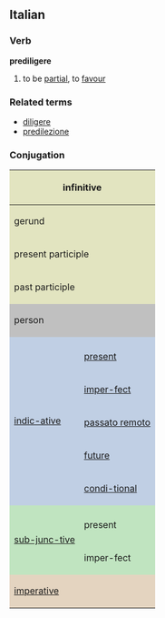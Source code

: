 ==Italian==
===Verb===
'''prediligere'''

# to be [[partial]], to [[favour]]

===Related terms===
*[[diligere]]
*[[predilezione]]

===Conjugation===

<center>
{| style="background:#F0F0F0"

|-
! colspan="3" style="background:#e2e4c0" | infinitive
| colspan="5" | prediligere

|-
! colspan="3" style="background:#e2e4c0" | gerund
| colspan="5" | prediligendo

|-
! colspan="3" style="background:#e2e4c0" | present participle
| colspan="5" | ''none''

|-
! colspan="3" style="background:#e2e4c0" | past participle
| colspan="5" | [[prediletto]]

|-
! colspan="2" rowspan="2" style="background:#C0C0C0" | person
! colspan="3" style="background:#C0C0C0" | singular
! colspan="3" style="background:#C0C0C0" | plural

|-
! style="background:#C0C0C0;width:12.5%" | first
! style="background:#C0C0C0;width:12.5%" | second
! style="background:#C0C0C0;width:12.5%" | third
! style="background:#C0C0C0;width:12.5%" | first
! style="background:#C0C0C0;width:12.5%" | second
! style="background:#C0C0C0;width:12.5%" | third

|-
! rowspan="6" style="background:#c0cfe4" | [[indicative|indic-ative]]

! style="background:#c0cfe4" colspan="1" | 
! style="background:#c0cfe4" | io
! style="background:#c0cfe4" | tu
! style="background:#c0cfe4" | lui/lei
! style="background:#c0cfe4" | noi
! style="background:#c0cfe4" | voi
! style="background:#c0cfe4" | loro

|-
! style="height:3em;background:#c0cfe4" | [[present]]
| prediligo
| prediligi
| predilige
| prediligiamo
| prediligete
| prediligono

|-
! style="height:3em;background:#c0cfe4" | [[imperfect|imper-fect]]
| prediligevo
| prediligevi
| prediligeva
| predili-gevamo
| prediligevate
| prediligevano

|-
! style="height:3em;background:#c0cfe4" | [[passato remoto]]
| predilessi
| prediligesti
| predilesse
| predili-gemmo
| prediligeste
| predilessero

|-
! style="height:3em;background:#c0cfe4" | [[future]]
| prediligerò
| prediligerai
| prediligerà
| prediligeremo
| prediligerete
| prediligeranno

|-
! style="height:3em;background:#c0cfe4" | [[conditional|condi-tional]]
| prediligerei
| predili-geresti
| prediligerebbe
| predili-geremmo
| prediligereste
| predili-gerebbero

|-
! rowspan="3" style="background:#c0e4c0" |[[subjunctive|sub-junc-tive]]
! style="background:#c0e4c0" | 
! style="background:#c0e4c0" | che io
! style="background:#c0e4c0" | che tu
! style="background:#c0e4c0" | che lui/che lei
! style="background:#c0e4c0" | che noi
! style="background:#c0e4c0" | che voi
! style="background:#c0e4c0" | che loro

|-
! style="height:3em;background:#c0e4c0" | present
| prediliga
| prediliga
| prediliga
| prediligiamo
| prediligiate
| prediligano

|-
! style="height:3em;background:#c0e4c0" rowspan="1" | imper-fect
| prediligessi
| prediligessi
| prediligesse
| predili-gessimo
| prediligeste
| predili-gessero

|-
! colspan="2" rowspan="2" style="height:3em;background:#e4d4c0" | [[imperative]]
! style="background:#e4d4c0" | -
! style="background:#e4d4c0" | tu
! style="background:#e4d4c0" | lui/lei
! style="background:#e4d4c0" | noi
! style="background:#e4d4c0" | voi
! style="background:#e4d4c0" | loro

|-
|
| prediligi
| prediliga
| prediligiamo
| prediligete
| prediligano

|}
</center>